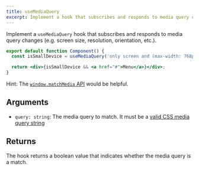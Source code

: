 ```yaml
---
title: useMediaQuery
excerpt: Implement a hook that subscribes and responds to media query changes (e.g. screen size, resolution, orientation, etc.)
---
```


Implement a `useMediaQuery` hook that subscribes and responds to media query changes (e.g. screen size, resolution, orientation, etc.).

```jsx
export default function Component() {
  const isSmallDevice = useMediaQuery('only screen and (max-width: 768px)');

  return <div>{isSmallDevice && <a href="#">Menu</a>}</div>;
}
```

Hint: The [`window.matchMedia` API](https://developer.mozilla.org/en-US/docs/Web/API/Window/matchMedia) would be helpful.

## Arguments

- `query: string`: The media query to match. It must be a [valid CSS media query string](https://developer.mozilla.org/en-US/docs/Web/CSS/Media_Queries/Using_media_queries)

## Returns

The hook returns a boolean value that indicates whether the media query is a match.
